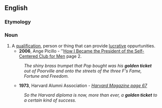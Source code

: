 ==English==

===Etymology===
{{rfe}}
===Noun===
{{en-noun|sg=[[golden]] [[ticket]]}}

# A [[qualification]], person or thing that can provide [[lucrative]] oppurtunities.
#*'''2006''', Ange Picillo - ''[http://books.google.com/books?id=jWYyVlzTHqoC How I Became the President of the Self-Centered Club for Men] page 2.
#:''The  shiny brass trumpet that Pop bought was his '''golden ticket''' out of Poorville and onto the streets of the three F's Fame, Fortune and Freedom.''
#*'''1973''', Harvard Alumni Association - ''[http://books.google.com/books?id=jQYuAAAAMAAJ&q=%22golden+ticket+to%22+date:1900-1995&dq=%22golden+ticket+to%22+date:1900-1995&lr=&pgis=1 Harvard Magazine page 67]''
#:''So the Harvard diploma is now, more than ever, a '''golden ticket''' to a certain kind of success.''